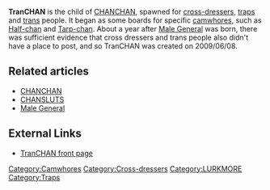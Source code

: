 '''TranCHAN''' is the child of [[CHANCHAN]], spawned for [[cross-dressers]], [[traps]] and [[trans]] people. It began as some boards for specific [[camwhores]], such as [[Half-chan]] and [[Tarp-chan]]. About a year after [[Male General]] was born, there was sufficient evidence that cross dressers and trans people also didn't have a place to post, and so TranCHAN was created on 2009/06/08.

== Related articles ==
* [[CHANCHAN]]
* [[CHANSLUTS]]
* [[Male General]]

== External Links ==
* [http://www.tranchan.net TranCHAN front page]

[[Category:Camwhores]][[Category:Cross-dressers]][[Category:LURKMORE]][[Category:Traps]]